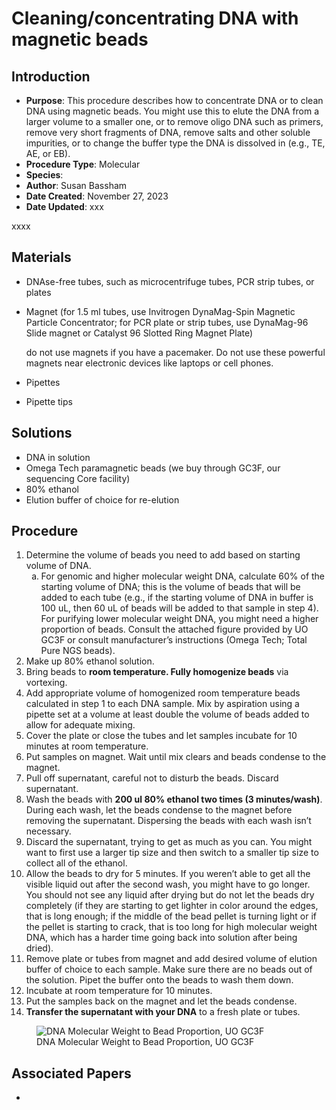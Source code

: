 # Cleaning/concentrating DNA with magnetic beads {#sec-xxx-xxx}

## Introduction

-   **Purpose**: This procedure describes how to concentrate DNA or to clean DNA using magnetic beads. You might use this to elute the DNA from a larger volume to a smaller one, or to remove oligo DNA such as primers, remove very short fragments of DNA, remove salts and other soluble impurities, or to change the buffer type the DNA is dissolved in (e.g., TE, AE, or EB).
-   **Procedure Type**: Molecular
-   **Species**:
-   **Author**: Susan Bassham
-   **Date Created**: November 27, 2023
-   **Date Updated**: xxx

::: {.callout-warning title="NOTES"}
xxxx
:::


## Materials

-   DNAse-free tubes, such as microcentrifuge tubes, PCR strip tubes, or plates
-   Magnet (for 1.5 ml tubes, use Invitrogen DynaMag-Spin Magnetic Particle Concentrator; for PCR plate or strip tubes, use DynaMag-96 Slide magnet or Catalyst 96 Slotted Ring Magnet Plate)

    ::: {.callout-important title="This is important"}
    do not use magnets if you have a pacemaker. Do not use these powerful magnets near electronic devices like laptops or cell phones.
    :::

-   Pipettes
-   Pipette tips

## Solutions

-   DNA in solution
-   Omega Tech paramagnetic beads (we buy through GC3F, our sequencing Core facility)
-   80% ethanol
-   Elution buffer of choice for re-elution

## Procedure

1.  Determine the volume of beads you need to add based on starting volume of DNA.
    a.  For genomic and higher molecular weight DNA, calculate 60% of the starting volume of DNA; this is the volume of beads that will be added to each tube (e.g., if the starting volume of DNA in buffer is 100 uL, then 60 uL of beads will be added to that sample in step 4). For purifying lower molecular weight DNA, you might need a higher proportion of beads. Consult the attached figure provided by UO GC3F or consult manufacturer's instructions (Omega Tech; Total Pure NGS beads).
2.  Make up 80% ethanol solution.
3.  Bring beads to **room temperature. Fully homogenize beads** via vortexing.
4.  Add appropriate volume of homogenized room temperature beads calculated in step 1 to each DNA sample. Mix by aspiration using a pipette set at a volume at least double the volume of beads added to allow for adequate mixing.
5.  Cover the plate or close the tubes and let samples incubate for 10 minutes at room temperature.
6.  Put samples on magnet. Wait until mix clears and beads condense to the magnet.
7.  Pull off supernatant, careful not to disturb the beads. Discard supernatant.
8.  Wash the beads with **200 ul 80% ethanol two times (3 minutes/wash)**. During each wash, let the beads condense to the magnet before removing the supernatant. Dispersing the beads with each wash isn't necessary.
9.  Discard the supernatant, trying to get as much as you can. You might want to first use a larger tip size and then switch to a smaller tip size to collect all of the ethanol.
10. Allow the beads to dry for 5 minutes. If you weren't able to get all the visible liquid out after the second wash, you might have to go longer. You should not see any liquid after drying but do not let the beads dry completely (if they are starting to get lighter in color around the edges, that is long enough; if the middle of the bead pellet is turning light or if the pellet is starting to crack, that is too long for high molecular weight DNA, which has a harder time going back into solution after being dried).
11. Remove plate or tubes from magnet and add desired volume of elution buffer of choice to each sample. Make sure there are no beads out of the solution. Pipet the buffer onto the beads to wash them down.
12. Incubate at room temperature for 10 minutes.
13. Put the samples back on the magnet and let the beads condense.
14. **Transfer the supernatant with your DNA** to a fresh plate or tubes.

![DNA Molecular Weight to Bead Proportion, UO GC3F](images/GC3F Bead Image for Molecular_Cleaning_Concentrating_DNA_with_Magnetic_Beads_SOP-02.png)

## Associated Papers

-   
